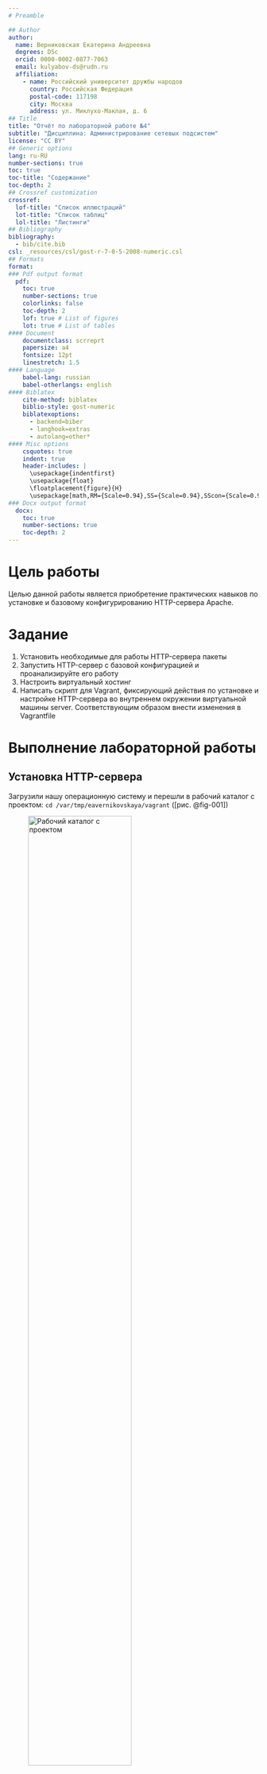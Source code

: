 ```yaml
---
# Preamble

## Author
author:
  name: Верниковская Екатерина Андреевна
  degrees: DSc
  orcid: 0000-0002-0877-7063
  email: kulyabov-ds@rudn.ru
  affiliation:
    - name: Российский университет дружбы народов
      country: Российская Федерация
      postal-code: 117198
      city: Москва
      address: ул. Миклухо-Маклая, д. 6
## Title
title: "Отчёт по лабораторной работе №4"
subtitle: "Дисциплина: Администрирование сетевых подсистем"
license: "CC BY"
## Generic options
lang: ru-RU
number-sections: true
toc: true
toc-title: "Содержание"
toc-depth: 2
## Crossref customization
crossref:
  lof-title: "Список иллюстраций"
  lot-title: "Список таблиц"
  lol-title: "Листинги"
## Bibliography
bibliography:
  - bib/cite.bib
csl: _resources/csl/gost-r-7-0-5-2008-numeric.csl
## Formats
format:
### Pdf output format
  pdf:
    toc: true
    number-sections: true
    colorlinks: false
    toc-depth: 2
    lof: true # List of figures
    lot: true # List of tables
#### Document
    documentclass: scrreprt
    papersize: a4
    fontsize: 12pt
    linestretch: 1.5
#### Language
    babel-lang: russian
    babel-otherlangs: english
#### Biblatex
    cite-method: biblatex
    biblio-style: gost-numeric
    biblatexoptions:
      - backend=biber
      - langhook=extras
      - autolang=other*
#### Misc options
    csquotes: true
    indent: true
    header-includes: |
      \usepackage{indentfirst}
      \usepackage{float}
      \floatplacement{figure}{H}
      \usepackage[math,RM={Scale=0.94},SS={Scale=0.94},SScon={Scale=0.94},TT={Scale=MatchLowercase,FakeStretch=0.9},DefaultFeatures={Ligatures=Common}]{plex-otf}
### Docx output format
  docx:
    toc: true
    number-sections: true
    toc-depth: 2
---
```


# Цель работы

Целью данной работы является приобретение практических навыков по установке и базовому конфигурированию HTTP-сервера Apache.

# Задание

1. Установить необходимые для работы HTTP-сервера пакеты
2. Запустить HTTP-сервер с базовой конфигурацией и проанализируйте его работу
3. Настроить виртуальный хостинг
4. Написать скрипт для Vagrant, фиксирующий действия по установке и настройке HTTP-сервера во внутреннем окружении виртуальной машины server. Соответствующим образом внести изменения в Vagrantfile

# Выполнение лабораторной работы

## Установка HTTP-сервера

Загрузили нашу операционную систему и перешли в рабочий каталог с проектом: ```cd /var/tmp/eavernikovskaya/vagrant``` ([рис. @fig-001])

![Рабочий каталог с проектом](image/лаба4_1.png){#fig-001 width=70%}

Запустили виртуальную машину server: ```make server-up``` ([рис. @fig-002]) 

![Запуск виртуальной машины server](image/лаба4_2.png){#fig-002 width=70%}

Далее на виртуальной машине server вошли под созданным нами в предыдущей работе пользователем и открыли терминал. Перешли в режим суперпользователя: ```sudo -i``` ([рис. @fig-003])

![Переход в режим суперпользователя](image/лаба4_3.png){#fig-003 width=70%}

Далее установили из репозитория стандартный веб-сервер (HTTP-сервер и утилиты httpd,
криптоутилиты и пр.): ```LANG=C yum grouplist``` и ```dnf -y groupinstall "Basic Web Server"``` ([рис. @fig-004]), ([рис. @fig-005])

![Установка веб-сервера (1)](image/лаба4_4.png){#fig-004 width=70%}

![Установка веб-сервера (2)](image/лаба4_5.png){#fig-005 width=70%}

## Базовое конфигурирование HTTP-сервера

Далее посмотрели какие файлы хранятся в каталоге */etc/httpd/conf*: ```ls -l /etc/httpd/conf``` ([рис. @fig-006])

![Каталог /etc/httpd/conf](image/лаба4_6.png){#fig-006 width=70%}

*httpd.conf* — основной конфигурационный файл веб-сервера Apache. *magic* — файл для определения MIME-типов файлов по их содержимому (используется модулем mod_mime_magic).

Далее посмотрели какие файлы хранятся в каталоге */etc/httpd/conf.d*: ```ls -l /etc/httpd/conf.d``` ([рис. @fig-006])

![Каталог /etc/httpd/conf.d](image/лаба4_7.png){#fig-007 width=70%}

*autoindex.conf* — настройка автоматического показа содержимого каталогов.
*fcgid.conf* — конфигурация FastCGI для обработки скриптов.
*manual.conf* — доступ к документации Apache через веб.
*README* — информационный файл о назначении папки.
*ssl.conf* — настройки HTTPS и SSL/TLS шифрования.
*userdir.conf* — доступ к домашним каталогам пользователей через веб.
*welcome.conf* — страница приветствия по умолчанию.

Далее внесли изменения я в настройки межсетевого экрана узла server, разрешив работу
с http с помощью ([рис. @fig-008]):

```firewall-cmd --list-services```

```firewall-cmd --get-services```

```firewall-cmd --add-service=http```

```firewall-cmd --add-service=http --permanent```

![Внесение изменений в настройки межсетевого экрана узла server, разрешив работу с http](image/лаба4_8.png){#fig-008 width=70%}
 
Активировали и запустили HTTP-сервер: ```systemctl enable httpd``` и ```systemctl start httpd``` ([рис. @fig-009])

![Активация и запуск HTTP-сервера](image/лаба4_9.png){#fig-009 width=70%}

Далее посмотрели расширенный лог системных сообщений во втором терминале и убедились что веб-сервер успешно запустился: ```journalctl -x -f``` ([рис. @fig-010])

![Лог системных сообщений](image/лаба4_10.png){#fig-010 width=70%}

## Анализ работы HTTP-сервера

Запустили виртуальную машину client: ```make client-up``` ([рис. @fig-011])

![Запуск виртуальной машины client](image/лаба4_11.png){#fig-011 width=70%}

Далее на виртуальной машине server посмотрели лог ошибок работы веб-сервера: ```tail -f /var/log/httpd/error_log``` ([рис. @fig-012])

![Лог ошибок работы веб-сервера](image/лаба4_12.png){#fig-012 width=70%}

После на виртуальной машине server запустили мониторинг доступа к веб-серверу: ```tail -f /var/log/httpd/access_log```. На виртуальной машине client запустили браузер и в адресной строке ввели
```192.168.1.1```. ([рис. @fig-013]), ([рис. @fig-014])

![Работа в браузере на виртуальной машине client](image/лаба4_13.png){#fig-013 width=70%}

![Мониторинг доступа к веб-серверу](image/лаба4_14.png){#fig-014 width=70%}

В логе видно, что клиент с IP 192.168.1.33 обращается к веб-серверу.

## Настройка виртуального хостинга для HTTP-сервера

Требуется настроить виртуальный хостинг по двум DNS-адресам: *server.eavernikovskaya.net* и *www.eavernikovskaya.net*

Остановили работу DNS-сервера для внесения изменений в файлы описания DNSзон: ```systemctl stop named``` ([рис. @fig-015])

![Остановка работы DNS-сервера](image/лаба4_15.png){#fig-015 width=70%}

Далее добавили запись для HTTP-сервера в конце файла прямой DNS-зоны */var/named/primary/fz/eavernikovskaya.net*: ```www A 192.168.1.1``` ([рис. @fig-016])

![Редактирование файла прямой DNS-зоны](image/лаба4_16.png){#fig-016 width=70%}

И в конце файла обратной зоны */var/named/master/rz/192.168.1* добавили: ```1 PTR www.eavernikovskaya.net.``` ([рис. @fig-017])

![Редактирование файла обратной DNS-зоны](image/лаба4_17.png){#fig-017 width=70%}

Удалили файлы журналов DNS *eavernikovskaya.net.jnl* и *192.168.1.jnl* ([рис. @fig-018])

![Удаление файлов журналов DNS](image/лаба4_18.png){#fig-018 width=70%}

Далее перезапустили DNS-сервер: ```systemctl start named``` ([рис. @fig-019])

![Перезапуск DNS-сервера](image/лаба4_19.png){#fig-019 width=70%}

В каталоге */etc/httpd/conf.d* создали файлы *server.eavernikovskaya.net.conf* и *www.eavernikovskaya.net.conf* ([рис. @fig-020]):

```cd /etc/httpd/conf.d```

```touch server.eavernikovskaya.net.conf```

```touch www.eavernikovskaya.net.conf``` 

![Создание файлов server.eavernikovskaya.net.conf и www.eavernikovskaya.net.conf](image/лаба4_20.png){#fig-020 width=70%}

В файл *server.eavernikovskaya.net.conf* внесли слеуюущее содержание ([рис. @fig-021]):

```
<VirtualHost *:80>
	ServerAdmin webmaster@eavernikovskaya.net
	DocumentRoot /var/www/html/server.eavernikovskaya.net
	ServerName server.eavernikovskaya.net
	ErrorLog logs/server.eavernikovskaya.net-error_log
	CustomLog logs/server.eavernikovskaya.net-access_log common
</VirtualHost>
```

![Редактирование файла server.eavernikovskaya.net.conf](image/лаба4_21.png){#fig-021 width=70%}

В файл *www.eavernikovskaya.net.conf* внесли слеуюущее содержание ([рис. @fig-022]):

```
<VirtualHost *:80>
	ServerAdmin webmaster@eavernikovskaya.net
	DocumentRoot /var/www/html/www.eavernikovskaya.net
	ServerName www.eavernikovskaya.net
	ErrorLog logs/www.eavernikovskaya.net-error_log
	CustomLog logs/www.eavernikovskaya.net-access_log common
</VirtualHost>
```

![Редактирование файла www.eavernikovskaya.net.conf](image/лаба4_22.png){#fig-022 width=70%}

Далее перешли в каталог */var/www/html*, в котором должны находиться файлы с содержимым (контентом) веб-серверов, и создали тестовые страницы для виртуальных веб-серверов *server.eavernikovskaya.net* и *www.eavernikovskaya.net*

Для виртуального веб-сервера *server.eavernikovskaya.net* ([рис. @fig-023]):

```cd /var/www/html```

```mkdir server.eavernikovskaya.net```

```cd /var/www/html/server.eavernikovskaya.net```

```touch index.html```

![Создание тестовой страницы для виртуального веб-сервера server.eavernikovskaya.net](image/лаба4_23.png){#fig-023 width=70%}

В файл *index.html* внесли следующее содержание ([рис. @fig-024]):

```Welcome to the server.eavernikovskaya.net server.```

![Редактирование index.html для server.eavernikovskaya.net](image/лаба4_24.png){#fig-024 width=70%}

Для виртуального веб-сервера *www.eavernikovskaya.net* ([рис. @fig-025]):

```cd /var/www/html```

```mkdir www.eavernikovskaya.net```

```cd /var/www/html/www.eavernikovskaya.net```

```touch index.html```

![Создание тестовой страницы для виртуального веб-сервера www.eavernikovskaya.net](image/лаба4_25.png){#fig-025 width=70%}

В файл *index.html* внесли следующее содержание ([рис. @fig-026]):

```Welcome to the www.eavernikovskaya.net server.```

![Редактирование index.html для www.eavernikovskaya.net](image/лаба4_26.png){#fig-026 width=70%}

Далее скорректировали права доступа в каталог с веб-контентом: ```chown -R apache:apache /var/www``` ([рис. @fig-027])

![Изменение прав доступа для каталога с веб-контентом](image/лаба4_27.png){#fig-027 width=70%}

Восстановили контекст безопасности в SELinux ([рис. @fig-028]):

```restorecon -vR /etc```

```restorecon -vR /var/named```

```restorecon -vR /var/www```

![Восстановление контекста безопасности в SELinux](image/лаба4_28.png){#fig-028 width=70%}

После перезапустили HTTP-сервер: ```systemctl restart httpd``` ([рис. @fig-029])

![Перезапуск HTTP-сервера](image/лаба4_29.png){#fig-029 width=70%}

На виртуальной машине client убедились в корректном доступе к веб-серверу по адресам *server.eavernikovskaya.net* и *www.eavernikovskaya.net* ([рис. @fig-030]), ([рис. @fig-031])

![Доступ к веб-серверу по адресу server.eavernikovskaya.net](image/лаба4_30.png){#fig-030 width=70%}

![Доступ к веб-серверу по адресу www.eavernikovskaya.net](image/лаба4_31.png){#fig-031 width=70%}

## Внесение изменений в настройки внутреннего окружения виртуальной машины

На виртуальной машине server перешли в каталог для внесения изменений в настройки внутреннего окружения */vagrant/provision/server/*, создали в нём каталог *http*, в который поместили в соответствующие подкаталоги конфигурационные файлы HTTP-сервера ([рис. @fig-032]):

```cd /vagrant/provision/server```

```mkdir -p /vagrant/provision/server/http/etc/httpd/conf.d```

```mkdir -p /vagrant/provision/server/http/var/www/html```

```cp -R /etc/httpd/conf.d/* /vagrant/provision/server/http/etc/httpd/conf.d/```

```cp -R /var/www/html/* /vagrant/provision/server/http/var/www/html```

![Создание каталога http и копирование конфигурационных файлов](image/лаба4_32.png){#fig-032 width=70%}

Затем заменили конфигурационные файлы DNS-сервера ([рис. @fig-033]):

```cd /vagrant/provision/server/dns/```

```cp -R /var/named/* /vagrant/provision/server/dns/var/named/```

![Замена конфигурационных файлов DNS-сервера](image/лаба4_33.png){#fig-033 width=70%}

Далее в каталоге */vagrant/provision/server* создайте исполняемый файл *http.sh* ([рис. @fig-034]):

```cd /vagrant/provision/server```

```touch http.sh```

```chmod +x http.sh```

![Создание исполняемого файла http.sh](image/лаба4_34.png){#fig-034 width=70%}

В файле *http.sh* пропишем следующий скрипт ([рис. @fig-035]): 

```
#!/bin/bash
echo "Provisioning script $0"
echo "Install needed packages"
dnf -y groupinstall "Basic Web Server"
echo "Copy configuration files"
cp -R /vagrant/provision/server/http/etc/httpd/* /etc/httpd
cp -R /vagrant/provision/server/http/var/www/* /var/www
chown -R apache:apache /var/www
restorecon -vR /etc
restorecon -vR /var/www
echo "Configure firewall"
firewall-cmd --add-service=http
firewall-cmd --add-service=http --permanent
echo "Start http service"
systemctl enable httpd
systemctl start httpd
```

![Редактирование файла http.sh](image/лаба4_35.png){#fig-035 width=70%}

Этот скрипт, повторяет произведённые вами действия по установке и настройке HTTP-сервера

Для отработки созданного скрипта во время загрузки виртуальных машин в конфигурационном файле *Vagrantfile* необходимо добавить в конфигурации сервера следующую запись ([рис. @fig-036]):

```
server.vm.provision "server http",
type: "shell",
preserve_order: true,
path: "provision/server/http.sh"
```

![Редактирование файла Vagrantfile](image/лаба4_36.png){#fig-036 width=70%}

Теперь можно выключить обе виртуальные машины: ```make server-halt``` и ```make client-halt``` ([рис. @fig-037])

![Выключение виртуальных машин server и client](image/лаба4_37.png){#fig-037 width=70%}

## Контрольные вопросы + ответы

1. Через какой порт по умолчанию работает Apache?

По умолчанию, Apache работает через порт 80 для HTTP и порт 443 для HTTPS.

2. Под каким пользователем запускается Apache и к какой группе относится этот пользователь?

Apache обычно запускается от имени пользователя www-data (или apache, в зависимости от дистрибутива) и относится к группе с тем же именем.

3. Где располагаются лог-файлы веб-сервера? Что можно по ним отслеживать?

 Лог-файлы веб-сервера обычно располагаются в директории логов. Например, в Ubuntu логи Apache хранятся в /var/log/apache2/, а в CentOS - в /etc/httpd/logs/. Лог-файлы содержат информацию о запросах к серверу, ошибки, статусы запросов и другие события, что позволяет администраторам отслеживать активность и выявлять проблемы.

4. Где по умолчанию содержится контент веб-серверов?

Контент веб-серверов по умолчанию обычно находится в директории, называемой "DocumentRoot". Например, в Apache на Linux DocumentRoot по умолчанию установлен в /var/www/html/. В этой директории содержатся файлы, которые веб-сервер отдает при запросах.

5. Каким образом реализуется виртуальный хостинг? Что он даёт?

Виртуальный хостинг в Apache позволяет хостить несколько сайтов на одном сервере. Это можно сделать двумя способами:

Базовый виртуальный хостинг: Разные сайты обслуживаются на одном сервере с использованием разных директорий DocumentRoot.

Name-based (или Host-based) виртуальный хостинг: Разные сайты обслуживаются на одном IP-адресе, но на разных доменных именах. Это основывается на значении заголовка "Host" в HTTP-запросе, который используется для определения, какой виртуальный хост должен обработать запрос.

Виртуальный хостинг позволяет хозяину сервера размещать несколько сайтов на одном физическом сервере, управлять ими независимо, и предоставлять услуги хостинга для различных клиентов или проектов.

# Выводы

В ходе выполнения лабораторной работы №4 мы приобрели практические навыки в по установке и базовому конфигурированию HTTP-сервера Apache.

# Список литературы

1. [Лаборатораня работа №4](https://esystem.rudn.ru/pluginfile.php/2854744/mod_resource/content/6/004-http.pdf)
